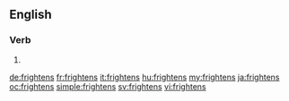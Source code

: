 ==English==

===Verb===
{{head|en|verb form}}

# {{en-third-person singular of|frighten}}

[[de:frightens]]
[[fr:frightens]]
[[it:frightens]]
[[hu:frightens]]
[[my:frightens]]
[[ja:frightens]]
[[oc:frightens]]
[[simple:frightens]]
[[sv:frightens]]
[[vi:frightens]]